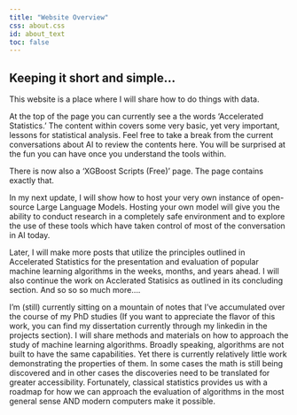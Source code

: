 ```yaml
---
title: "Website Overview"
css: about.css
id: about_text
toc: false
---
```


::: {#about_text}
## **Keeping it short and simple...**

This website is a place where I will share how to do things with data.

At the top of the page you can currently see a the words 'Accelerated Statistics.' The content within covers some very basic, yet very important, lessons for statistical analysis. Feel free to take a break from the current conversations about AI to review the contents here. You will be surprised at the fun you can have once you understand the tools within.

There is now also a 'XGBoost Scripts (Free)' page. The page contains exactly that. 

In my next update, I will show how to host your very own instance of open-source Large Language Models. Hosting your own model will give you the ability to conduct research in a completely safe environment and to explore the use of these tools which have taken control of most of the conversation in AI today. 

Later, I will make more posts that utilize the principles outlined in Accelerated Statistics for the presentation and evaluation of popular machine learning algorithms in the weeks, months, and years ahead. I will also continue the work on Acclerated Statisics as outlined in its concluding section. And so so so much more.... 

I'm (still) currently sitting on a mountain of notes that I've accumulated over the course of my PhD studies (If you want to appreciate the flavor of this work, you can find my dissertation currently through my linkedin in the projects section). I will share methods and materials on how to approach the study of machine learning algorithms. Broadly speaking, algorithms are not built to have the same capabilities. Yet there is currently relatively little work demonstrating the properties of them. In some cases the math is still being discovered and in other cases the discoveries need to be translated for greater accessibility. Fortunately, classical statistics provides us with a roadmap for how we can approach the evaluation of algorithms in the most general sense AND modern computers make it possible.

:::
